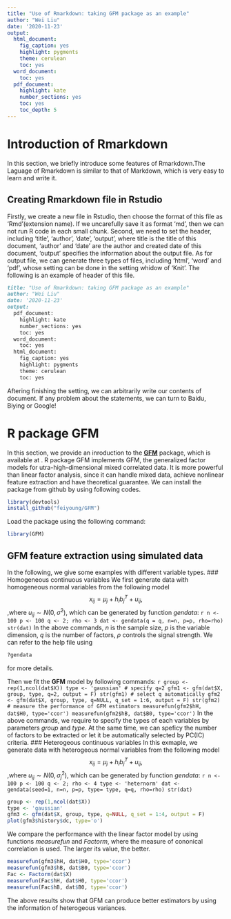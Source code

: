 ```yaml
---
title: "Use of Rmarkdown: taking GFM package as an example"
author: "Wei Liu"
date: '2020-11-23'
output:
  html_document:
    fig_caption: yes
    highlight: pygments
    theme: cerulean
    toc: yes
  word_document:
    toc: yes
  pdf_document: 
    highlight: kate
    number_sections: yes
    toc: yes
    toc_depth: 5
---
```

# Introduction of Rmarkdown
In this section, we briefly introduce some features of Rmarkdown.The Laguage of Rmarkdown is similar to that of Markdown, which is very easy to learn and write it.

## Creating Rmarkdown file in Rstudio
Firstly, we create a new file in Rstudio, then choose the format of this file as 'Rmd'(extension name). If we uncarefully save it as format 'md', then we can not run R code in each small chunk. Second, we need to set the header, including 'title', 'author', 'date', 'output', where title is the title of this document,  'author' and 'date' are the author and created date of this document, 'output' specifies the information about the output file. As for output file, we can generate three types of files, including 'html', 'word' and 'pdf', whose setting can be done in the setting whidow of 'Knit'. The following is an example of header of this file.
```Markdown
title: "Use of Rmarkdown: taking GFM package as an example"
author: "Wei Liu"
date: '2020-11-23'
output:
  pdf_document: 
    highlight: kate
    number_sections: yes
    toc: yes
  word_document:
    toc: yes
  html_document:
    fig_caption: yes
    highlight: pygments
    theme: cerulean
    toc: yes
```
Aftering finishing the setting, we can arbitrarily write our contents of document. If any problem about the statements, we can turn to Baidu, Biying or Google!

# R package GFM
In this section, we provide an inroduction to the **[GFM](https://github.com/feiyoung/RGFM)** package, which is available at \url{https://github.com/feiyoung/RGFM}. R package GFM implements GFM, the generalized factor models for utra-high-dimensional mixed correlated data. It is more powerful than linear factor analysis, since it can handle mixed data, achieve nonlinear feature extraction and have theoretical guarantee.  We can install the package from github by using following codes.
```r
library(devtools)
install_github("feiyoung/GFM")
```
Load the package using the following command:
```r
library(GFM)
```
## GFM feature extraction using simulated data
In the following, we give some examples with different variable types.
###  Homogeneous  continuous variables
We first generate data with homogeneous normal variables  from the following model
$$x_{ij}= \mu_j + h_i b_j^T + u_{ij},$$
  ,where $u_{ij} \sim N(0, \sigma^2)$,  which can be generated by function *gendata*:
  ```r
n <- 100
p <- 100
q <- 2; rho <- 3
dat <- gendata(q = q, n=n, p=p, rho=rho)
str(dat)
```
In the above commands, *n* is the sample size, *p* is the variable dimension, *q* is the number of factors, $\rho$ controls the signal strength. We can refer to the help file using 
```r
?gendata
```
for more details.

Then we fit the **GFM** model by following commands:
  ```r
group <- rep(1,ncol(dat$X))
type <- 'gaussian'
# specify q=2
gfm1 <- gfm(dat$X, group, type, q=2, output = F)
str(gfm1)
# select q automatically
gfm2 <- gfm(dat$X, group, type, q=NULL, q_set = 1:6, output = F)
str(gfm2)
# measure the performance of GFM estimators
measurefun(gfm2$hH, dat$H0, type='ccor')
measurefun(gfm2$hB, dat$B0, type='ccor')
```
In the above commands, we require to specify the types of each variables by parameters *group* and *type*. At the same time, we can speficy the number of factors to be extracted or let it be automatically selected by PC(IC) criteria.
###  Heterogeous  continuous variables
In this exmaple, we generate data with heterogeous normal variables  from the following model
$$x_{ij}= \mu_j + h_i b_j^T + u_{ij},$$
  ,where $u_{ij} \sim N(0, \sigma_j^2)$,  which can be generated by function *gendata*:
  ```r
n <- 100
p <- 100
q <- 2; rho <- 4
type <- 'heternorm'
dat <- gendata(seed=1, n=n, p=p, type= type, q=q, rho=rho)
str(dat)
```
```r
group <- rep(1,ncol(dat$X))
type <- 'gaussian'
gfm3 <- gfm(dat$X, group, type, q=NULL, q_set = 1:4, output = F)
plot(gfm3$history$dc, type='o')
```
We compare the performance with the linear factor model by using functions *measurefun* and *Factorm*, where the measure of cononical correlation is used. The larger its value, the better.
```r
measurefun(gfm3$hH, dat$H0, type='ccor')
measurefun(gfm3$hB, dat$B0, type='ccor')
Fac <- Factorm(dat$X)
measurefun(Fac$hH, dat$H0, type='ccor')
measurefun(Fac$hB, dat$B0, type='ccor')
```
The above results show that GFM can produce better estimators by using the information of heterogeous variances.
